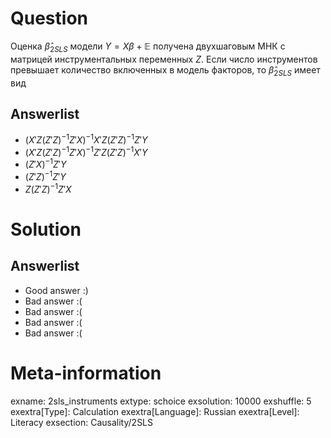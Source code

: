 Question
========
Оценка $\hat \beta_{2SLS}$  модели  $Y = X\beta + \mathbb{E}$ получена двухшаговым МНК с матрицей инструментальных переменных  $Z$. Если число инструментов превышает количество включенных в модель факторов, то $\hat \beta_{2SLS}$ имеет вид



Answerlist
----------
*  $(X'Z(Z'Z)^{-1}Z'X)^{-1}X'Z(Z'Z)^{-1}Z'Y$
*  $(X'Z(Z'Z)^{-1}Z'X)^{-1}Z'Z(Z'Z)^{-1}X'Y$
*  $(Z'X)^{-1}Z'Y$
*  $(Z'Z)^{-1}Z'Y$
*  $Z(Z'Z)^{-1}Z'X$

Solution
========

Answerlist
----------
*  Good answer :)
*  Bad answer :(
*  Bad answer :(
*  Bad answer :(
*  Bad answer :(

Meta-information
================
exname: 2sls_instruments
extype: schoice
exsolution: 10000
exshuffle: 5
exextra[Type]: Calculation
exextra[Language]: Russian
exextra[Level]: Literacy
exsection: Causality/2SLS
